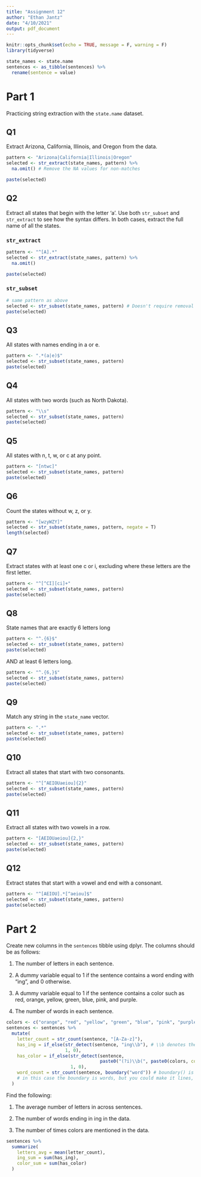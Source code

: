```yaml
---
title: "Assignment 12"
author: "Ethan Jantz"
date: "4/10/2021"
output: pdf_document
---
```


```r
knitr::opts_chunk$set(echo = TRUE, message = F, warning = F)
library(tidyverse)

state_names <- state.name
sentences <- as_tibble(sentences) %>%
  rename(sentence = value)
```

# Part 1

Practicing string extraction with the `state.name` dataset.

## Q1

Extract Arizona, California, Illinois, and Oregon from the data.

```r
pattern <- "Arizona|California|Illinois|Oregon"
selected <- str_extract(state_names, pattern) %>% 
  na.omit() # Remove the NA values for non-matches

paste(selected)
```

## Q2

Extract all states that begin with the letter 'a'. Use both `str_subset` and `str_extract` to see how the syntax differs. In both cases, extract the full name of all the states.

### `str_extract`

```r
pattern <- "^[A].*"
selected <- str_extract(state_names, pattern) %>%
  na.omit()

paste(selected)
```

### `str_subset`

```r
# same pattern as above
selected <- str_subset(state_names, pattern) # Doesn't require removal of NA values
paste(selected)
```

## Q3

All states with names ending in a or e. 

```r
pattern <- ".*(a|e)$"
selected <- str_subset(state_names, pattern)
paste(selected)
```

## Q4

All states with two words (such as North Dakota).

```r
pattern <- "\\s"
selected <- str_subset(state_names, pattern)
paste(selected)
```

## Q5

All states with n, t, w, or c at any point.

```r
pattern <- "[ntwc]"
selected <- str_subset(state_names, pattern)
paste(selected)
```

## Q6

Count the states without w, z, or y.

```r
pattern <- "[wzyWZY]"
selected <- str_subset(state_names, pattern, negate = T)
length(selected)
```

## Q7

Extract states with at least one c or i, excluding where these letters are the first letter.

```r
pattern <- "^[^CI][ci]+"
selected <- str_subset(state_names, pattern)
paste(selected)
```

## Q8

State names that are exactly 6 letters long 

```r
pattern <- "^.{6}$"
selected <- str_subset(state_names, pattern)
paste(selected)
```

AND at least 6 letters long.

```r
pattern <- "^.{6,}$"
selected <- str_subset(state_names, pattern)
paste(selected)
```

## Q9

Match any string in the `state_name` vector.

```r
pattern <- ".*"
selected <- str_subset(state_names, pattern)
paste(selected)
```

## Q10

Extract all states that start with two consonants.

```r
pattern <- "^[^AEIOUaeiou]{2}"
selected <- str_subset(state_names, pattern)
paste(selected)
```

## Q11

Extract all states with two vowels in a row.

```r
pattern <- "[AEIOUaeiou]{2,}"
selected <- str_subset(state_names, pattern)
paste(selected)
```

## Q12

Extract states that start with a vowel and end with a consonant.

```r
pattern <- "^[AEIOU].*[^aeiou]$"
selected <- str_subset(state_names, pattern)
paste(selected)
```

# Part 2

Create new columns in the `sentences` tibble using dplyr. The columns should be as follows:

1. The number of letters in each sentence.

2. A dummy variable equal to 1 if the sentence contains a word ending with "ing", and 0 otherwise. 

3. A dummy variable equal to 1 if the sentence contains a color such as red, orange, yellow, green, blue, pink, and purple. 

4. The number of words in each sentence. 

```r
colors <- c("orange", "red", "yellow", "green", "blue", "pink", "purple", "black", "white")
sentences <- sentences %>%
  mutate(
    letter_count = str_count(sentence, "[A-Za-z]"),
    has_ing = if_else(str_detect(sentence, "ing\\b"), # \\b denotes the edge of a word
                      1, 0),
    has_color = if_else(str_detect(sentence, 
                                   paste0("(?i)\\b(", paste0(colors, collapse = "|"), ")\\b")),
                        1, 0),
    word_count = str_count(sentence, boundary("word")) # boundary() is a modifier for stringr functions
    # in this case the boundary is words, but you could make it lines, characters, or sentences
  )
```

Find the following:

1. The average number of letters in across sentences.

2. The number of words ending in ing in the data.

3. The number of times colors are mentioned in the data.

```r
sentences %>%
  summarize(
    letters_avg = mean(letter_count),
    ing_sum = sum(has_ing),
    color_sum = sum(has_color)
  )
```


